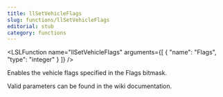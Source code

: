 ```yaml
---
title: llSetVehicleFlags
slug: functions/llSetVehicleFlags
editorial: stub
category: functions
---
```


<LSLFunction
	name="llSetVehicleFlags"
	arguments={[
	{
		"name": "Flags",
		"type": "integer"
	}
]}
/>

Enables the vehicle flags specified in the Flags bitmask.

Valid parameters can be found in the wiki documentation.
